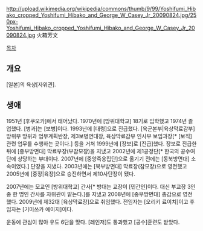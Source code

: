 http://upload.wikimedia.org/wikipedia/commons/thumb/9/99/Yoshifumi_Hibako_cropped_Yoshifumi_Hibako_and_George_W_Casey_Jr_20090824.jpg/250px-Yoshifumi_Hibako_cropped_Yoshifumi_Hibako_and_George_W_Casey_Jr_20090824.jpg
火箱芳文

[[목차]]
== 개요 ==
[일본]의 육상[자위관].
== 생애 ==
1951년 [후쿠오카]에서 태어났다. 1970년에 [방위대학교] 18기로 입학했고 1974년 졸업했다. [병과]는 [보병]이다. 1993년에 [대령]으로 진급했다. [육군본부|육상막료감부] 방위부 방위과 업무계획반장, 제3보병연대장, 육상막료감부 인사부 보임과장[* [보직] 관련 업무를 수행하는 곳이다.] 등을 거쳐 1999년에 [장보]로 [진급]했다. 장보로 진급한 뒤에 [중부방면대] 막료부장(부참모장)을 지냈고 2002년에 제1공정단[* 한국의 공수여단에 상당하는 부대이다. 2007년에 [중앙즉응집단]으로 옮기기 전에는 [동북방면대] 소속이었다.] 단장을 지냈다. 2003년에는 [북부방면대] 막료장(참모장)으로 영전했고 2005년에 [중장|육장]으로 승진하면서 제10사단장이 됐다.

2007년에는 모교인 [방위대학교] 간사[* 방대는 교장이 [민간인]이다. 대신 부교장 3인 중 한 명인 간사를 자위관이 맡는다.]를 지냈고 2008년에 [중부방면대] 총감으로 영전했다. 2009년에 제32대 [육상막료장]으로 취임했다. 전임자는 [오리키 료이치]이고 후임자는 [기미쓰카 에이지]이다.

운동에 관심이 많아 유도 6단을 땄다. [레인저]도 통과했고 [공수]훈련도 받았다.
